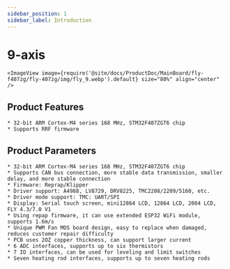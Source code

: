 ```yaml
---
sidebar_position: 1
sidebar_label: Introduction
---
```


# 9-axis

    <ImageView image={require('@site/docs/ProductDoc/MainBoard/fly-f407zg/fly-407zg/img/fly_9.webp').default} size="80%" align="center" />

## Product Features

    * 32-bit ARM Cortex-M4 series 168 MHz, STM32F407ZGT6 chip
    * Supports RRF firmware



## Product Parameters

    * 32-bit ARM Cortex-M4 series 168 MHz, STM32F407ZGT6 chip
    * Supports CAN bus connection, more stable data transmission, smaller delay, and more stable connection
    * Firmware: Reprap/Klipper
    * Driver support: A4988, LV8729, DRV8225, TMC2208/2209/5160, etc.
    * Driver mode support: TMC: UART/SPI
    * Display: Serial touch screen, mini12864 LCD, 12864 LCD, 2004 LCD, FLY 4.3/7.0 V1
    * Using repap firmware, it can use extended ESP32 WiFi module, supports 1.6m/s
    * Unique PWM Fan MOS board design, easy to replace when damaged, reduces customer repair difficulty
    * PCB uses 2OZ copper thickness, can support larger current
    * 6 ADC interfaces, supports up to six thermistors
    * 7 IO interfaces, can be used for leveling and limit switches
    * Seven heating rod interfaces, supports up to seven heating rods
